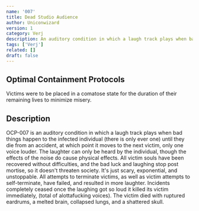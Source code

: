 ```yaml
---
name: '007'
title: Dead Studio Audience
author: Uniconwizard
version: 1
category: Verj
description: An auditory condition in which a laugh track plays when bad things happen to the infected individual.
tags: ['Verj']
related: []
draft: false
---
```


## Optimal Containment Protocols
Victims were to be placed in a comatose state for the duration of their remaining lives to minimize misery.

## Description
OCP-007 is an auditory condition in which a laugh track plays when bad things happen to the infected individual
(there is only ever one) until they die from an accident, at which point it moves to the next victim, only one voice louder.
The laughter can only be heard by the individual, though the effects of the noise do cause physical effects.
All victim souls have been recovered without difficulties, and the bad luck and laughing stop post mortise,
so it doesn't threaten society. It's just scary, exponential, and unstoppable. All attempts to terminate victims,
as well as victim attempts to self-terminate, have failed, and resulted in more laughter. Incidents completely ceased once the laughing got 
so loud it killed its victim immediately, (total of <Redacted>alottafucking</Redacted> voices).
The victim died with ruptured eardrums, a melted brain, collapsed lungs, and a shattered skull.
